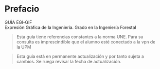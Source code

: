 # Prefacio {.unnumbered}

GUÍA EGI-GIF<br>
Expresión Gráfica de la Ingeniería. Grado en la Ingeniería Forestal

> Esta guía tiene referencias constantes  a la norma UNE. Para su consulta es imprescindible que el alumno esté conectado a la vpn de la UPM

> Esta guía está en permanente actualización y por tanto sujeta a cambios. Se ruega revisar la fecha de actualización.